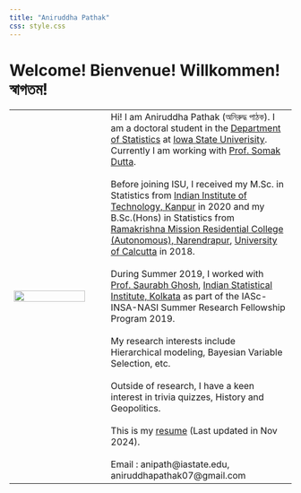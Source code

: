 ```yaml
---
title: "Aniruddha Pathak"
css: style.css
---
```


# Welcome! Bienvenue! Willkommen! &#2488;&#2509;&#2476;&#2494;&#2455;&#2468;&#2478;! 

|               |                            |
|---------------|----------------------------|
| <img style="float: center;" width="90%" height="90%" src="./media/A.jpg"> | Hi! I am Aniruddha Pathak (&#2437;&#2472;&#2495;&#2480;&#2497;&#2470;&#2509;&#2471; &#2474;&#2494;&#2464;&#2453;). I am a doctoral student in the [Department of Statistics](https://www.stat.iastate.edu/) at [Iowa State Univerisity](https://www.iastate.edu/). Currently I am working with [Prof. Somak Dutta](https://faculty.sites.iastate.edu/somakd/). <br><br> Before joining ISU, I received my M.Sc. in Statistics from [Indian Institute of Technology, Kanpur](https://www.iitk.ac.in/) in 2020 and my B.Sc.(Hons) in Statistics from [Ramakrishna Mission Residential College (Autonomous), Narendrapur](https://rkmrc.in/), [University of Calcutta](https://www.caluniv.ac.in/) in 2018. <br><br> During Summer 2019, I worked with [Prof. Saurabh Ghosh](https://www.isical.ac.in/~saurabh/), [Indian Statistical Institute, Kolkata](https://www.isical.ac.in/) as part of the IASc-INSA-NASI Summer Research Fellowship Program 2019. <br><br> My research interests include Hierarchical modeling, Bayesian Variable Selection, etc. <br><br> Outside of research, I have a keen interest in trivia quizzes, History and Geopolitics. <br><br> This is my [resume](./media/APathak_CV.pdf) (Last updated in Nov 2024). <br><br> Email : anipath@iastate.edu, aniruddhapathak07@gmail.com |


